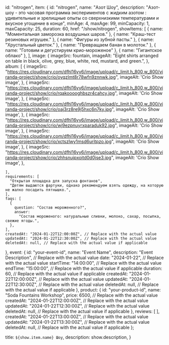   id: "nitrogen",
  item: {
    id: "nitrogen",
    name: "Азот Шоу",
    description:
      "Азот-шоу - это часовая программа экспериментов с жидким азотом : удивительные и зрелищные опыты со сверхнизкими температурами и вкусное угощение в конце",
    minAge: 4,
    maxAge: 99,
    minCapacity: 1,
    maxCapacity: 25,
    duration: 60,
    href: "/show/nitrogen",
    showItems: [
      { name: "Моментальная заморозка воздушных шаров." },
      { name: "Краш-тест резиновых игрушек." },
      { name: "Фигуры из зубной пасты." },
      { name: "Хрустальный цветок." },
      { name: "Превращаем банан в молоток." },
      { name: "Готовим и дегустируем крио-мороженое" },
      { name: "Гигантское облако" },
    ],
    image: {
      imageSrc: fountain,
      imageAlt:
        "Eight shirts arranged on table in black, olive, grey, blue, white, red, mustard, and green.",
    },
    album: [
      {
        imageSrc: "https://res.cloudinary.com/dfhl16vy6/image/upload/c_limit,h_800,w_800/viranda-project/show/crio/oyqzlmt8r78wfn9znnwk.jpg",
        imageAlt:
          'Crio Show image',
      },
      {
        imageSrc: "https://res.cloudinary.com/dfhl16vy6/image/upload/c_limit,h_800,w_800/viranda-project/show/crio/rqakooooghbszr4cahcy.jpg",
        imageAlt:
          'Crio Show image',
      },
      {
        imageSrc: "https://res.cloudinary.com/dfhl16vy6/image/upload/c_limit,h_800,w_800/viranda-project/show/crio/oaj3rz8re9j5hxc6n7ky.jpg",
        imageAlt:
          'Crio Show image',
      },
      {
        imageSrc: "https://res.cloudinary.com/dfhl16vy6/image/upload/c_limit,h_800,w_800/viranda-project/show/crio/wj9ezpnuyrxparaduk92.jpg",
        imageAlt:
          'Crio Show image',
      },
      {
        imageSrc: "https://res.cloudinary.com/dfhl16vy6/image/upload/c_limit,h_800,w_800/viranda-project/show/crio/xctszlwy1msd6uritpzo.jpg",
        imageAlt:
          'Crio Show image',
      },
       {
        imageSrc: "https://res.cloudinary.com/dfhl16vy6/image/upload/c_limit,h_800,w_800/viranda-project/show/crio/zhhsnujpxoitd0d0jse3.jpg",
        imageAlt:
          'Crio Show image',
      },
      
    ],
    requirements: [
      "Открытая площадка для запуска фонтанов",
      "Детям выдаются фартуки, однако рекомендуем взять одежду, на которую не жалко посадить пятнышко.",
    ],
    faqs: [
      {
        question: "Состав мороженного?",
        answer:
          "Состав мороженого: натуральные сливки, молоко, сахар, посыпка, свежие ягоды.",
      },
    ],
    createdAt: "2024-01-22T12:00:00Z", // Replace with the actual value
    updatedAt: "2024-01-22T12:30:00Z", // Replace with the actual value
    deletedAt: null, // Replace with the actual value if applicable
  },
  event: {
    id: "your-event-id",
    name: "Event Name",
    description: "Event Description", // Replace with the actual value
    date: "2024-01-22", // Replace with the actual value
    startTime: "14:00:00", // Replace with the actual value
    endTime: "15:00:00", // Replace with the actual value if applicable
    duration: 60, // Replace with the actual value if applicable
    createdAt: "2024-01-22T12:00:00Z", // Replace with the actual value
    updatedAt: "2024-01-22T12:30:00Z", // Replace with the actual value
    deletedAt: null, // Replace with the actual value if applicable
  },
  product: {
    id: "your-product-id",
    name: "Soda Fountains Workshop",
    price: 6500, // Replace with the actual value
    createdAt: "2024-01-22T12:00:00Z", // Replace with the actual value
    updatedAt: "2024-01-22T12:30:00Z", // Replace with the actual value
    deletedAt: null, // Replace with the actual value if applicable
  },
  reviews: [
  ],
  createdAt: "2024-01-22T13:00:00Z", // Replace with the actual value
  updatedAt: "2024-01-22T13:30:00Z", // Replace with the actual value
  deletedAt: null, // Replace with the actual value if applicable
};


  title: `${show.item.name} Шоу`,
  description: show.description,
}

<Show show={show} />
